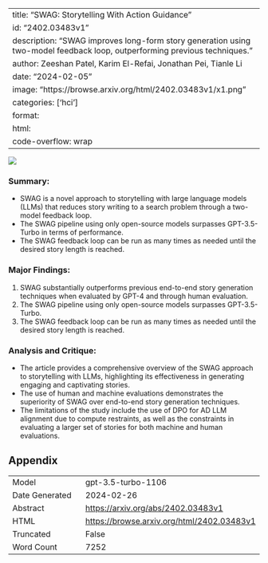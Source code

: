 
---
title: "SWAG: Storytelling With Action Guidance"
id: "2402.03483v1"
description: "SWAG improves long-form story generation using two-model feedback loop, outperforming previous techniques."
author: Zeeshan Patel, Karim El-Refai, Jonathan Pei, Tianle Li
date: "2024-02-05"
image: "https://browse.arxiv.org/html/2402.03483v1/x1.png"
categories: ['hci']
format:
  html:
    code-overflow: wrap
---

![](https://browse.arxiv.org/html/2402.03483v1/x1.png)

### **Summary:**
- SWAG is a novel approach to storytelling with large language models (LLMs) that reduces story writing to a search problem through a two-model feedback loop.
- The SWAG pipeline using only open-source models surpasses GPT-3.5-Turbo in terms of performance.
- The SWAG feedback loop can be run as many times as needed until the desired story length is reached.

### **Major Findings:**
1. SWAG substantially outperforms previous end-to-end story generation techniques when evaluated by GPT-4 and through human evaluation.
2. The SWAG pipeline using only open-source models surpasses GPT-3.5-Turbo.
3. The SWAG feedback loop can be run as many times as needed until the desired story length is reached.

### **Analysis and Critique:**
- The article provides a comprehensive overview of the SWAG approach to storytelling with LLMs, highlighting its effectiveness in generating engaging and captivating stories.
- The use of human and machine evaluations demonstrates the superiority of SWAG over end-to-end story generation techniques.
- The limitations of the study include the use of DPO for AD LLM alignment due to compute restraints, as well as the constraints in evaluating a larger set of stories for both machine and human evaluations.

## Appendix

|          |          |
|----------|----------|
| Model     | gpt-3.5-turbo-1106       |
| Date Generated     | 2024-02-26       |
| Abstract | [https://arxiv.org/abs/2402.03483v1](https://arxiv.org/abs/2402.03483v1)        |
| HTML     | [https://browse.arxiv.org/html/2402.03483v1](https://browse.arxiv.org/html/2402.03483v1)       |
| Truncated       | False       |
| Word Count       | 7252       |